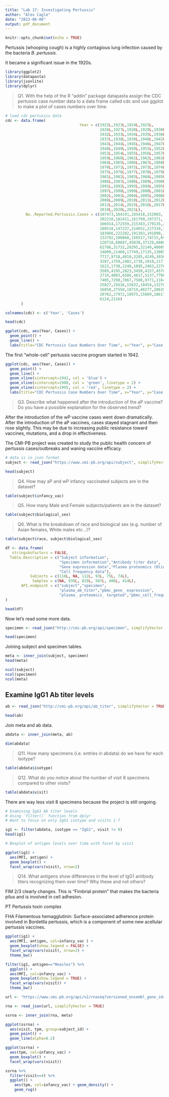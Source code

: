 ---
title: "Lab 17: Investigating Pertussis"
author: "Alex Cagle"
date: "2023-06-06"
output: pdf_document
---

```{r setup, include=FALSE}
knitr::opts_chunk$set(echo = TRUE)
```

Pertussis (whooping cough) is a highly contagious lung infection caused by the bacteria *B. pertussis*.

It became a significant issue in the 1920s.

```{r}
library(ggplot2)
library(datapasta)
library(jsonlite)
library(dplyr)
```
> Q1. With the help of the R “addin” package datapasta assign the CDC pertussis case number data to a data frame called cdc and use ggplot to make a plot of cases numbers over time.

```{r}
# load cdc pertussis data
cdc <- data.frame(
                                 Year = c(1922L,1923L,1924L,1925L,
                                          1926L,1927L,1928L,1929L,1930L,1931L,
                                          1932L,1933L,1934L,1935L,1936L,
                                          1937L,1938L,1939L,1940L,1941L,1942L,
                                          1943L,1944L,1945L,1946L,1947L,
                                          1948L,1949L,1950L,1951L,1952L,
                                          1953L,1954L,1955L,1956L,1957L,1958L,
                                          1959L,1960L,1961L,1962L,1963L,
                                          1964L,1965L,1966L,1967L,1968L,1969L,
                                          1970L,1971L,1972L,1973L,1974L,
                                          1975L,1976L,1977L,1978L,1979L,1980L,
                                          1981L,1982L,1983L,1984L,1985L,
                                          1986L,1987L,1988L,1989L,1990L,
                                          1991L,1992L,1993L,1994L,1995L,1996L,
                                          1997L,1998L,1999L,2000L,2001L,
                                          2002L,2003L,2004L,2005L,2006L,2007L,
                                          2008L,2009L,2010L,2011L,2012L,
                                          2013L,2014L,2015L,2016L,2017L,2018L,
                                          2019L,2020L,2021L),
         No..Reported.Pertussis.Cases = c(107473,164191,165418,152003,
                                          202210,181411,161799,197371,
                                          166914,172559,215343,179135,265269,
                                          180518,147237,214652,227319,103188,
                                          183866,222202,191383,191890,109873,
                                          133792,109860,156517,74715,69479,
                                          120718,68687,45030,37129,60886,
                                          62786,31732,28295,32148,40005,
                                          14809,11468,17749,17135,13005,6799,
                                          7717,9718,4810,3285,4249,3036,
                                          3287,1759,2402,1738,1010,2177,2063,
                                          1623,1730,1248,1895,2463,2276,
                                          3589,4195,2823,3450,4157,4570,
                                          2719,4083,6586,4617,5137,7796,6564,
                                          7405,7298,7867,7580,9771,11647,
                                          25827,25616,15632,10454,13278,
                                          16858,27550,18719,48277,28639,32971,
                                          20762,17972,18975,15609,18617,
                                          6124,2116)
       )

```

```{r}
colnames(cdc) <- c('Year', 'Cases')

head(cdc)
```

```{r}
ggplot(cdc, aes(Year, Cases)) +
  geom_point() +
  geom_line() +
  labs(title="CDC Pertussis Case Numbers Over Time", x="Year", y="Case Numbers")
```

The first "whole-cell" pertussis vaccine program started in 1942.

```{r}
ggplot(cdc, aes(Year, Cases)) +
  geom_point() +
  geom_line() +
  geom_vline(xintercept=1942, col = 'blue') +
  geom_vline(xintercept=1980, col = 'green', linetype = 2) +
  geom_vline(xintercept=1995, col = 'red', linetype = 2) +
  labs(title="CDC Pertussis Case Numbers Over Time", x="Year", y="Case Numbers")
```

> Q3. Describe what happened after the introduction of the aP vaccine? Do you have a possible explanation for the observed trend?

After the introduction of the wP vaccine cases went down dramatically. After the introduction of the aP vaccines, cases stayed stagnant and then rose slightly. This may be due to increasing public resistance toward vaccines, mutations, and a drop in effectiveness.

The CMI-PB project was created to study the public health concern of pertussis cases/outbreaks and waning vaccine efficacy.

```{r}
# data is in json format
subject <- read_json("https://www.cmi-pb.org/api/subject", simplifyVector = TRUE)
```

```{r}
head(subject)
```

> Q4. How may aP and wP infancy vaccinated subjects are in the dataset?

```{r}
table(subject$infancy_vac)
```

> Q5. How many Male and Female subjects/patients are in the dataset?

```{r}
table(subject$biological_sex)
```

> Q6. What is the breakdown of race and biological sex (e.g. number of Asian females, White males etc…)?

```{r}
table(subject$race, subject$biological_sex)
```

```{r}
df <- data.frame(
   stringsAsFactors = FALSE,
  Table.Description = c("Subject information",
                        "Specimen information","Antibody titer data",
                        "Gene expression data","Plasma proteomics (Olink) data",
                        "Cell frequency data"),
           Subjects = c(118L, NA, 112L, 93L, 75L, 74L),
            Samples = c(NA, 939L, 829L, 507L, 406L, 414L),
       API.endpoint = c("subject","specimen",
                        "plasma_ab_titer","pbmc_gene_ expression",
                        "plasma_ proteomics_ targeted","pbmc_cell_frequency")
)

head(df)
```
Now let's read some more data.

```{r}
specimen <- read_json("http://cmi-pb.org/api/specimen", simplifyVector = TRUE)

head(specimen)
```
Joining subject and specimen tables.

```{r}
meta <- inner_join(subject, specimen)
head(meta)
```

```{r}
ncol(subject)
ncol(specimen)
ncol(meta)
```
## Examine IgG1 Ab titer levels

```{r}
ab <- read_json("http://cmi-pb.org/api/ab_titer", simplifyVector = TRUE)

head(ab)
```
Join meta and ab data.

```{r}
abdata <- inner_join(meta, ab)
```
```{r}
dim(abdata)
```
> Q11. How many specimens (i.e. entries in abdata) do we have for each isotype?

```{r}
table(abdata$isotype)
```
> Q12. What do you notice about the number of visit 8 specimens compared to other visits?

```{r}
table(abdata$visit)
```
There are way less visit 8 specimens because the project is still ongoing.

```{r}
# Examining IgG1 Ab titer levels
# Using `filter()` function from dplyr
# Want to focus on only IgG1 isotype and visits 1-7

ig1 <- filter(abdata, isotype == "IgG1", visit != 8)
head(ig1)
```

```{r}
# Boxplot of antigen levels over time with facet by visit

ggplot(ig1) +
  aes(MFI, antigen) +
  geom_boxplot() + 
  facet_wrap(vars(visit), nrow=2)
```

> Q14. What antigens show differences in the level of IgG1 antibody titers recognizing them over time? Why these and not others?

FIM 2/3 clearly changes. This is "Fimbrial protein" that makes the bacteria pilus and is involved in cell adhesion.

PT Pertussis toxin complex

FHA Filamentous hemagglutinin: Surface-associated adherence protein involved in Bordetlla pertussis, which is a component of some new acellular pertussis vaccines.

```{r}
ggplot(ig1) +
  aes(MFI, antigen, col=infancy_vac ) +
  geom_boxplot(show.legend = FALSE) + 
  facet_wrap(vars(visit), nrow=2) +
  theme_bw()
```
```{r}
filter(ig1, antigen=="Measles") %>%
  ggplot() +
  aes(MFI, col=infancy_vac) +
  geom_boxplot(show.legend = TRUE) +
  facet_wrap(vars(visit)) +
  theme_bw()
```


```{r}
url <- "https://www.cmi-pb.org/api/v2/rnaseq?versioned_ensembl_gene_id=eq.ENSG00000211896.7"

rna <- read_json(url, simplifyVector = TRUE) 
```

```{r}
ssrna <- inner_join(rna, meta)
```

```{r}
ggplot(ssrna) +
  aes(visit, tpm, group=subject_id) +
  geom_point() +
  geom_line(alpha=0.2)
```
```{r}
ggplot(ssrna) +
  aes(tpm, col=infancy_vac) +
  geom_boxplot() +
  facet_wrap(vars(visit))
```
```{r}
ssrna %>%  
  filter(visit==4) %>% 
  ggplot() +
    aes(tpm, col=infancy_vac) + geom_density() + 
    geom_rug() 
```

